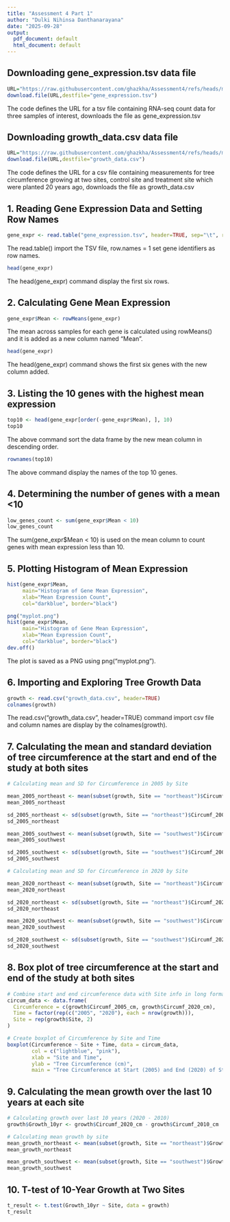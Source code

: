 ```yaml
---
title: "Assessment 4 Part 1"
author: "Dulki Nihinsa Danthanarayana"
date: "2025-09-28"
output:
  pdf_document: default
  html_document: default
---
```


## Downloading gene_expression.tsv data file 

```r
URL="https://raw.githubusercontent.com/ghazkha/Assessment4/refs/heads/main/gene_expression.tsv"
download.file(URL,destfile="gene_expression.tsv")
```
The code defines the URL for a tsv file containing RNA-seq count data for three samples of interest, downloads the file as gene_expression.tsv 

## Downloading growth_data.csv data file 

```r
URL="https://raw.githubusercontent.com/ghazkha/Assessment4/refs/heads/main/growth_data.csv"
download.file(URL,destfile="growth_data.csv")
```
The code defines the URL for a csv file containing measurements for tree circumference growing at two sites, control site and treatment site which were planted 20 years ago, downloads the file as growth_data.csv 

## 1. Reading Gene Expression Data and Setting Row Names

```r
gene_expr <- read.table("gene_expression.tsv", header=TRUE, sep="\t", row.names=1)
```
The read.table() import the TSV file, row.names = 1 set gene identifiers as row names.


```r
head(gene_expr)
```
The head(gene_expr) command display the first six rows. 

## 2. Calculating Gene Mean Expression

```r
gene_expr$Mean <- rowMeans(gene_expr)
```
The mean across samples for each gene is calculated using rowMeans() and it is added as a new column named "Mean".


```r
head(gene_expr)
```
The head(gene_expr) command shows the first six genes with the new column added.

## 3. Listing the 10 genes with the highest mean expression

```r
top10 <- head(gene_expr[order(-gene_expr$Mean), ], 10)
top10
```
The above command sort the data frame by the new mean column in descending order.

```r
rownames(top10)
```
The above command display the names of the top 10 genes.

## 4. Determining the number of genes with a mean <10

```r
low_genes_count <- sum(gene_expr$Mean < 10)
low_genes_count  
```
The sum(gene_expr$Mean < 10) is used on the mean column to count genes with mean expression less than 10.

## 5. Plotting Histogram of Mean Expression

```r
hist(gene_expr$Mean,
     main="Histogram of Gene Mean Expression",
     xlab="Mean Expression Count",
     col="darkblue", border="black")
```

```r
png("myplot.png")
hist(gene_expr$Mean,
     main="Histogram of Gene Mean Expression",
     xlab="Mean Expression Count",
     col="darkblue", border="black")
dev.off()
```
The plot is saved as a PNG using png("myplot.png"). 

## 6. Importing and Exploring Tree Growth Data

```r
growth <- read.csv("growth_data.csv", header=TRUE)
colnames(growth)
```
The read.csv("growth_data.csv", header=TRUE) command import csv file and column names are display by the colnames(growth).

## 7. Calculating the mean and standard deviation of tree circumference at the start and end of the study at both sites

```r
# Calculating mean and SD for Circumference in 2005 by Site

mean_2005_northeast <- mean(subset(growth, Site == "northeast")$Circumf_2005_cm, na.rm = TRUE)
mean_2005_northeast

sd_2005_northeast <- sd(subset(growth, Site == "northeast")$Circumf_2005_cm, na.rm = TRUE)
sd_2005_northeast

mean_2005_southwest <- mean(subset(growth, Site == "southwest")$Circumf_2005_cm, na.rm = TRUE)
mean_2005_southwest

sd_2005_southwest <- sd(subset(growth, Site == "southwest")$Circumf_2005_cm, na.rm = TRUE)
sd_2005_southwest

# Calculating mean and SD for Circumference in 2020 by Site

mean_2020_northeast <- mean(subset(growth, Site == "northeast")$Circumf_2020_cm, na.rm = TRUE)
mean_2020_northeast

sd_2020_northeast <- sd(subset(growth, Site == "northeast")$Circumf_2020_cm, na.rm = TRUE)
sd_2020_northeast

mean_2020_southwest <- mean(subset(growth, Site == "southwest")$Circumf_2020_cm, na.rm = TRUE)
mean_2020_southwest

sd_2020_southwest <- sd(subset(growth, Site == "southwest")$Circumf_2020_cm, na.rm = TRUE)
sd_2020_southwest
```

## 8. Box plot of tree circumference at the start and end of the study at both sites

```r
# Combine start and end circumference data with Site info in long format
circum_data <- data.frame(
  Circumference = c(growth$Circumf_2005_cm, growth$Circumf_2020_cm),
  Time = factor(rep(c("2005", "2020"), each = nrow(growth))),
  Site = rep(growth$Site, 2)
)

# Create boxplot of Circumference by Site and Time
boxplot(Circumference ~ Site + Time, data = circum_data,
        col = c("lightblue", "pink"),
        xlab = "Site and Time",
        ylab = "Tree Circumference (cm)",
        main = "Tree Circumference at Start (2005) and End (2020) of Study")
```

## 9. Calculating the mean growth over the last 10 years at each site

```r
# Calculating growth over last 10 years (2020 - 2010)
growth$Growth_10yr <- growth$Circumf_2020_cm - growth$Circumf_2010_cm

# Calculating mean growth by site
mean_growth_northeast <- mean(subset(growth, Site == "northeast")$Growth_10yr, na.rm = TRUE)
mean_growth_northeast

mean_growth_southwest <- mean(subset(growth, Site == "southwest")$Growth_10yr, na.rm = TRUE)
mean_growth_southwest
```

## 10. T-test of 10-Year Growth at Two Sites

```r
t_result <- t.test(Growth_10yr ~ Site, data = growth) 
t_result
```

